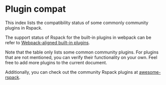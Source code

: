 
# Plugin compat

This index lists the compatibility status of some commonly community plugins in Rspack.

The support status of Rspack for the built-in plugins in webpack can be refer to [Webpack-aligned built-in plugins](/plugins/webpack/index).

Note that the table only lists some common community plugins. For plugins that are not mentioned, you can verify their functionality on your own. Feel free to add more plugins to the current document.

<CommunityPluginCompatibleTable lang="en" />

Additionally, you can check out the community Rspack plugins at [awesome-rspack](https://github.com/web-infra-dev/awesome-rspack).
